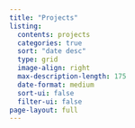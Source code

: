 ```yaml
---
title: "Projects"
listing:
  contents: projects
  categories: true
  sort: "date desc"
  type: grid
  image-align: right
  max-description-length: 175
  date-format: medium
  sort-ui: false
  filter-ui: false
page-layout: full
---
```

